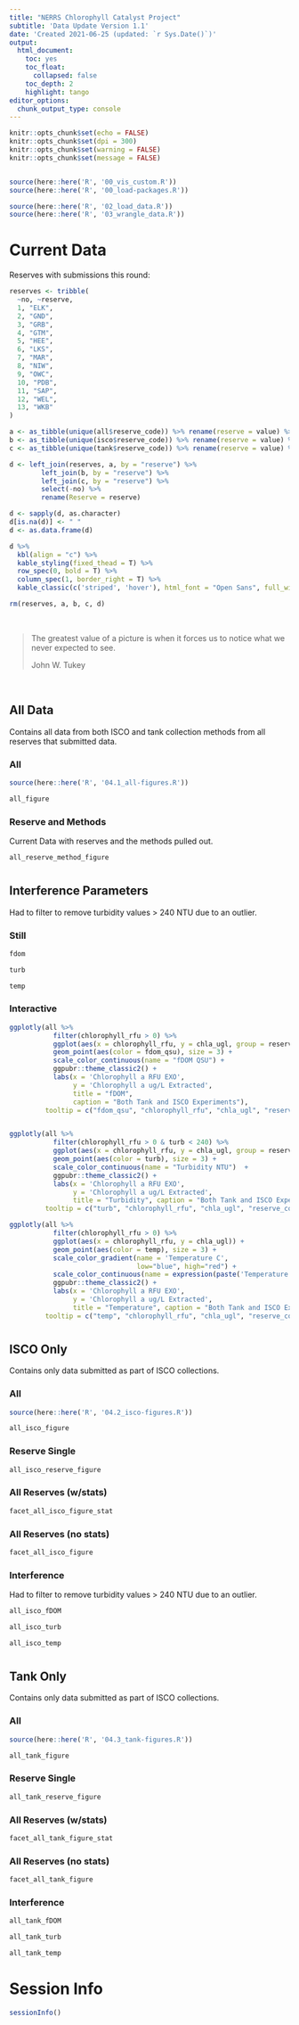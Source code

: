 ---
title: "NERRS Chlorophyll Catalyst Project"
subtitle: 'Data Update Version 1.1'
date: 'Created 2021-06-25 (updated: `r Sys.Date()`)'
output:
  html_document:
    toc: yes
    toc_float: 
      collapsed: false
    toc_depth: 2
    highlight: tango
editor_options:
  chunk_output_type: console
---

```{r setup, include = FALSE}
knitr::opts_chunk$set(echo = FALSE)
knitr::opts_chunk$set(dpi = 300)
knitr::opts_chunk$set(warning = FALSE)
knitr::opts_chunk$set(message = FALSE)


source(here::here('R', '00_vis_custom.R'))
source(here::here('R', '00_load-packages.R'))
```

```{r load-data, include = FALSE, results = FALSE}

source(here::here('R', '02_load_data.R'))
source(here::here('R', '03_wrangle_data.R'))

```


# Current Data

Reserves with submissions this round:
```{r reserves-1}
reserves <- tribble(
  ~no, ~reserve,
  1, "ELK",
  2, "GND",
  3, "GRB",
  4, "GTM",
  5, "HEE", 
  6, "LKS", 
  7, "MAR",
  8, "NIW",
  9, "OWC", 
  10, "PDB", 
  11, "SAP", 
  12, "WEL", 
  13, "WKB" 
)

a <- as_tibble(unique(all$reserve_code)) %>% rename(reserve = value) %>% mutate(Submission = "X")
b <- as_tibble(unique(isco$reserve_code)) %>% rename(reserve = value) %>% mutate(ISCO = 'X')
c <- as_tibble(unique(tank$reserve_code)) %>% rename(reserve = value) %>% mutate(Tank = 'X')

d <- left_join(reserves, a, by = "reserve") %>% 
        left_join(b, by = "reserve") %>% 
        left_join(c, by = "reserve") %>% 
        select(-no) %>% 
        rename(Reserve = reserve)

d <- sapply(d, as.character)
d[is.na(d)] <- " "
d <- as.data.frame(d)

d %>% 
  kbl(align = "c") %>% 
  kable_styling(fixed_thead = T) %>% 
  row_spec(0, bold = T) %>% 
  column_spec(1, border_right = T) %>% 
  kable_classic(c('striped', 'hover'), html_font = "Open Sans", full_width = F)

rm(reserves, a, b, c, d)
```

<br>

<right><blockquote class="blockquote text-right">
  <p class="mb-0">The greatest value of a picture is when it forces us to notice what we never expected to see.</p>
  <footer class="blockquote-footer">John W. Tukey</footer>
</blockquote></right>

<br> 

## All Data {.tabset .tabset-pills}

Contains all data from both ISCO and tank collection methods from all reserves that submitted data.

### All 

```{r}
source(here::here('R', '04.1_all-figures.R'))

all_figure
```

### Reserve and Methods

Current Data with reserves and the methods pulled out.

```{r}
all_reserve_method_figure
```


# {-}


## Interference Parameters {.tabset .tabset-pills}

Had to filter to remove turbidity values > 240 NTU due to an outlier.

### Still

```{r all-interf}

fdom

turb

temp

```

### Interactive

```{r all-interf-interact, dpi = 120}

ggplotly(all %>%
           filter(chlorophyll_rfu > 0) %>%
           ggplot(aes(x = chlorophyll_rfu, y = chla_ugl, group = reserve_code)) +
           geom_point(aes(color = fdom_qsu), size = 3) +
           scale_color_continuous(name = "fDOM QSU") +
           ggpubr::theme_classic2() +
           labs(x = 'Chlorophyll a RFU EXO',
                y = 'Chlorophyll a ug/L Extracted',
                title = "fDOM",
                caption = "Both Tank and ISCO Experiments"),
         tooltip = c("fdom_qsu", "chlorophyll_rfu", "chla_ugl", "reserve_code"))


ggplotly(all %>%
           filter(chlorophyll_rfu > 0 & turb < 240) %>%
           ggplot(aes(x = chlorophyll_rfu, y = chla_ugl, group = reserve_code)) +
           geom_point(aes(color = turb), size = 3) +
           scale_color_continuous(name = "Turbidity NTU")  +
           ggpubr::theme_classic2() +
           labs(x = 'Chlorophyll a RFU EXO',
                y = 'Chlorophyll a ug/L Extracted',
                title = "Turbidity", caption = "Both Tank and ISCO Experiments"),
         tooltip = c("turb", "chlorophyll_rfu", "chla_ugl", "reserve_code"))

ggplotly(all %>%
           filter(chlorophyll_rfu > 0) %>%
           ggplot(aes(x = chlorophyll_rfu, y = chla_ugl)) +
           geom_point(aes(color = temp), size = 3) +
           scale_color_gradient(name = 'Temperature C',
                                low="blue", high="red") +
           scale_color_continuous(name = expression(paste('Temperature ', "(", degree, "C)"))) +
           ggpubr::theme_classic2() +
           labs(x = 'Chlorophyll a RFU EXO',
                y = 'Chlorophyll a ug/L Extracted',
                title = "Temperature", caption = "Both Tank and ISCO Experiments"),
         tooltip = c("temp", "chlorophyll_rfu", "chla_ugl", "reserve_code"))

```

# {-}

## ISCO Only {.tabset .tabset-pills}

Contains only data submitted as part of ISCO collections.

### All 

```{r}
source(here::here('R', '04.2_isco-figures.R'))

all_isco_figure
```

### Reserve Single

```{r}
all_isco_reserve_figure
```

### All Reserves (w/stats)

```{r}
facet_all_isco_figure_stat
```

### All Reserves (no stats)

```{r}
facet_all_isco_figure
```

### Interference

Had to filter to remove turbidity values > 240 NTU due to an outlier.

```{r}
all_isco_fDOM

all_isco_turb

all_isco_temp
```

# {-} 

## Tank Only {.tabset .tabset-pills}

Contains only data submitted as part of ISCO collections.

### All 

```{r}
source(here::here('R', '04.3_tank-figures.R'))

all_tank_figure
```

### Reserve Single

```{r}
all_tank_reserve_figure
```

### All Reserves (w/stats)

```{r}
facet_all_tank_figure_stat
```

### All Reserves (no stats)

```{r}
facet_all_tank_figure
```

### Interference

```{r}
all_tank_fDOM

all_tank_turb

all_tank_temp
```

# {-}

# Session Info

```{r, results = T}
sessionInfo()
```